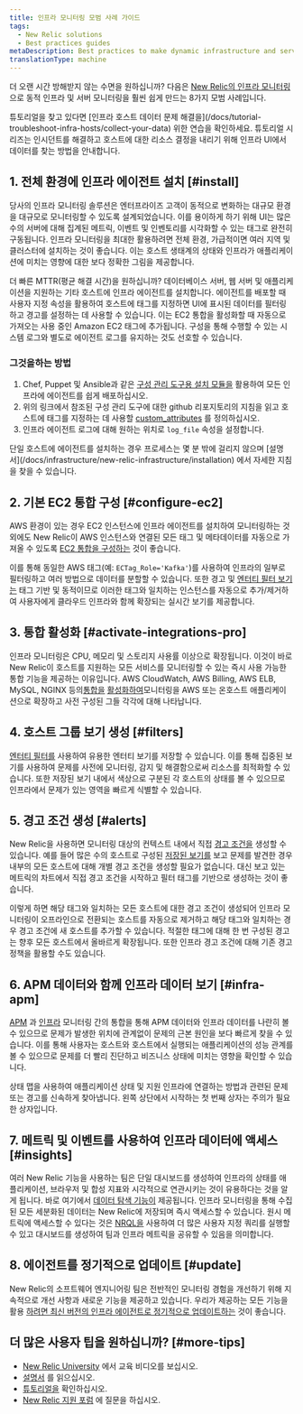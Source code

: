 ```yaml
---
title: 인프라 모니터링 모범 사례 가이드
tags:
  - New Relic solutions
  - Best practices guides
metaDescription: Best practices to make dynamic infrastructure and server monitoring even easier with New Relic.
translationType: machine
---
```


더 오랜 시간 방해받지 않는 수면을 원하십니까? 다음은 [New Relic의 인프라 모니터링](https://newrelic.com/infrastructure) 으로 동적 인프라 및 서버 모니터링을 훨씬 쉽게 만드는 8가지 모범 사례입니다.

<Callout variant="tip">
  튜토리얼을 찾고 있다면 [인프라 호스트 데이터 문제 해결을](/docs/tutorial-troubleshoot-infra-hosts/collect-your-data) 위한 연습을 확인하세요. 튜토리얼 시리즈는 인시던트를 해결하고 호스트에 대한 리소스 결정을 내리기 위해 인프라 UI에서 데이터를 찾는 방법을 안내합니다.
</Callout>

## 1. 전체 환경에 인프라 에이전트 설치 [#install]

당사의 인프라 모니터링 솔루션은 엔터프라이즈 고객이 동적으로 변화하는 대규모 환경을 대규모로 모니터링할 수 있도록 설계되었습니다. 이를 용이하게 하기 위해 UI는 많은 수의 서버에 대해 집계된 메트릭, 이벤트 및 인벤토리를 시각화할 수 있는 태그로 완전히 구동됩니다. 인프라 모니터링을 최대한 활용하려면 전체 환경, 가급적이면 여러 지역 및 클러스터에 설치하는 것이 좋습니다. 이는 호스트 생태계의 상태와 인프라가 애플리케이션에 미치는 영향에 대한 보다 정확한 그림을 제공합니다.

더 빠른 MTTR(평균 해결 시간)을 원하십니까? 데이터베이스 서버, 웹 서버 및 애플리케이션을 지원하는 기타 호스트에 인프라 에이전트를 설치합니다. 에이전트를 배포할 때 사용자 지정 속성을 활용하여 호스트에 태그를 지정하면 UI에 표시된 데이터를 필터링하고 경고를 설정하는 데 사용할 수 있습니다. 이는 EC2 통합을 활성화할 때 자동으로 가져오는 사용 중인 Amazon EC2 태그에 추가됩니다. 구성을 통해 수행할 수 있는 시스템 로그와 별도로 에이전트 로그를 유지하는 것도 선호할 수 있습니다.

### 그것을하는 방법

1. Chef, Puppet 및 Ansible과 같은 [구성 관리 도구용 설치 모듈을](/docs/infrastructure/new-relic-infrastructure/config-management-tools) 활용하여 모든 인프라에 에이전트를 쉽게 배포하십시오.
2. 위의 링크에서 참조된 구성 관리 도구에 대한 github 리포지토리의 지침을 읽고 호스트에 태그를 지정하는 데 사용할 [custom_attributes](/docs/infrastructure/new-relic-infrastructure/configuration/configure-infrastructure-agent#attributes) 를 정의하십시오.
3. 인프라 에이전트 로그에 대해 원하는 위치로 `log_file` 속성을 설정합니다.

<Callout variant="tip">
  단일 호스트에 에이전트를 설치하는 경우 프로세스는 몇 분 밖에 걸리지 않으며 [설명서](/docs/infrastructure/new-relic-infrastructure/installation) 에서 자세한 지침을 찾을 수 있습니다.
</Callout>

## 2. 기본 EC2 통합 구성 [#configure-ec2]

AWS 환경이 있는 경우 EC2 인스턴스에 인프라 에이전트를 설치하여 모니터링하는 것 외에도 New Relic이 AWS 인스턴스와 연결된 모든 태그 및 메타데이터를 자동으로 가져올 수 있도록 [EC2 통합을 구성하는](/docs/infrastructure/infrastructure-integrations/amazon-integrations/aws-ec2-integration) 것이 좋습니다.

이를 통해 동일한 AWS 태그(예: `ECTag_Role='Kafka'`)를 사용하여 인프라의 일부로 필터링하고 여러 방법으로 데이터를 분할할 수 있습니다. 또한 경고 및 [엔터티 필터 보기는](/docs/new-relic-solutions/new-relic-one/core-concepts/search-filter-entities) 태그 기반 및 동적이므로 이러한 태그와 일치하는 인스턴스를 자동으로 추가/제거하여 사용자에게 클라우드 인프라와 함께 확장되는 실시간 보기를 제공합니다.

## 3. 통합 활성화 [#activate-integrations-pro]

인프라 모니터링은 CPU, 메모리 및 스토리지 사용률 이상으로 확장됩니다. 이것이 바로 New Relic이 호스트를 지원하는 모든 서비스를 모니터링할 수 있는 즉시 사용 가능한 통합 기능을 제공하는 이유입니다. AWS CloudWatch, AWS Billing, AWS ELB, MySQL, NGINX 등의[통합을](/docs/infrastructure-integrations-aws-configuration) [활성화하여](/docs/infrastructure-integrations-aws-configuration)모니터링을 AWS 또는 온호스트 애플리케이션으로 확장하고 사전 구성된 <InlinePopover type="dashboards"/>그들 각각에 대해 나타납니다.

## 4. 호스트 그룹 보기 생성 [#filters]

[엔터티 필터를](/docs/new-relic-solutions/new-relic-one/core-concepts/search-filter-entities) 사용하여 유용한 엔터티 보기를 저장할 수 있습니다. 이를 통해 집중된 보기를 사용하여 문제를 사전에 모니터링, 감지 및 해결함으로써 리소스를 최적화할 수 있습니다. 또한 저장된 보기 내에서 색상으로 구분된 각 호스트의 상태를 볼 수 있으므로 인프라에서 문제가 있는 영역을 빠르게 식별할 수 있습니다.

## 5. 경고 조건 생성 [#alerts]

New Relic을 사용하면 모니터링 대상의 컨텍스트 내에서 직접 [경고 조건을](/docs/alerts/new-relic-alerts/getting-started/alerts-glossary#alert-condition) 생성할 수 있습니다. 예를 들어 많은 수의 호스트로 구성된 [저장된 보기를](/docs/new-relic-solutions/new-relic-one/core-concepts/search-filter-entities) 보고 문제를 발견한 경우 내부의 모든 호스트에 대해 개별 경고 조건을 생성할 필요가 없습니다. 대신 보고 있는 메트릭의 차트에서 직접 경고 조건을 시작하고 필터 태그를 기반으로 생성하는 것이 좋습니다.

이렇게 하면 해당 태그와 일치하는 모든 호스트에 대한 경고 조건이 생성되어 인프라 모니터링이 오프라인으로 전환되는 호스트를 자동으로 제거하고 해당 태그와 일치하는 경우 경고 조건에 새 호스트를 추가할 수 있습니다. 적절한 태그에 대해 한 번 구성된 경고는 향후 모든 호스트에서 올바르게 확장됩니다. 또한 인프라 경고 조건에 대해 기존 경고 정책을 활용할 수도 있습니다.

## 6. APM 데이터와 함께 인프라 데이터 보기 [#infra-apm]

[APM](/docs/apm/new-relic-apm/getting-started/welcome-new-relic-apm) 과 [인프라](/docs/infrastructure/new-relic-infrastructure/getting-started/welcome-new-relic-infrastructure) 모니터링 간의 통합을 통해 APM 데이터와 인프라 데이터를 나란히 볼 수 있으므로 문제가 발생한 위치에 관계없이 문제의 근본 원인을 보다 빠르게 찾을 수 있습니다. 이를 통해 사용자는 호스트와 호스트에서 실행되는 애플리케이션의 성능 관계를 볼 수 있으므로 문제를 더 빨리 진단하고 비즈니스 상태에 미치는 영향을 확인할 수 있습니다.

상태 맵을 사용하여 애플리케이션 상태 및 지원 인프라에 연결하는 방법과 관련된 문제 또는 경고를 신속하게 찾아냅니다. 왼쪽 상단에서 시작하는 첫 번째 상자는 주의가 필요한 상자입니다.

## 7. 메트릭 및 이벤트를 사용하여 인프라 데이터에 액세스 [#insights]

여러 New Relic 기능을 사용하는 팀은 단일 대시보드를 생성하여 인프라의 상태를 애플리케이션, 브라우저 및 합성 지표와 시각적으로 연관시키는 것이 유용하다는 것을 알게 됩니다. 바로 여기에서 [데이터 탐색 기능이](/docs/query-your-data/explore-query-data/data-explorer/introduction-data-explorer) 제공됩니다. 인프라 모니터링을 통해 수집된 모든 세분화된 데이터는 New Relic에 저장되며 즉시 액세스할 수 있습니다. 원시 메트릭에 액세스할 수 있다는 것은 [NRQL을](/docs/insights/nrql-new-relic-query-language/using-nrql/introduction-nrql) 사용하여 더 많은 사용자 지정 쿼리를 실행할 수 있고 대시보드를 생성하여 팀과 인프라 메트릭을 공유할 수 있음을 의미합니다.

## 8. 에이전트를 정기적으로 업데이트 [#update]

New Relic의 소프트웨어 엔지니어링 팀은 전반적인 모니터링 경험을 개선하기 위해 지속적으로 개선 사항과 새로운 기능을 제공하고 있습니다. 우리가 제공하는 모든 기능을 활용 [하려면 최신 버전의 인프라 에이전트로 정기적으로 업데이트하는](/docs/infrastructure/install-configure-manage-infrastructure/update-or-uninstall/update-infrastructure-agent) 것이 좋습니다.

## 더 많은 사용자 팁을 원하십니까? [#more-tips]

* [New Relic University](https://learn.newrelic.com/) 에서 교육 비디오를 보십시오.
* [설명서](/docs/infrastructure) 를 읽으십시오.
* [튜토리얼을](https://newrelic.com/resources/tutorials) 확인하십시오.
* [New Relic 지원 포럼](https://discuss.newrelic.com/) 에 질문을 하십시오.
